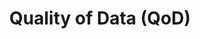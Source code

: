 ---
id: quality-of-data
title: Quality of Data (QoD)
sidebar_label: Quality of Data (QoD)
slug: /project/quality-of-data
---